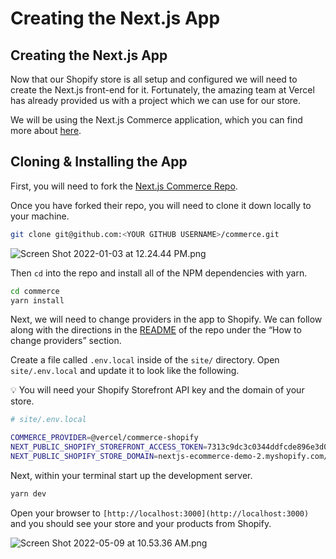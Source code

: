 # Creating the Next.js App

## Creating the Next.js App

Now that our Shopify store is all setup and configured we will need to create the Next.js front-end for it. Fortunately, the amazing team at Vercel has already provided us with a project which we can use for our store.

We will be using the Next.js Commerce application, which you can find more about [here](https://nextjs.org/commerce).

## Cloning & Installing the App

First, you will need to fork the [Next.js Commerce Repo](https://github.com/vercel/commerce).

Once you have forked their repo, you will need to clone it down locally to your machine.

```bash
git clone git@github.com:<YOUR GITHUB USERNAME>/commerce.git
```

![Screen Shot 2022-01-03 at 12.24.44 PM.png](/images/tutorials/next-js-and-shopify-store/creating-the-next-js-app/Screen_Shot_2022-01-03_at_12.24.44_PM.png)

Then `cd` into the repo and install all of the NPM dependencies with yarn.

```bash
cd commerce
yarn install
```

Next, we will need to change providers in the app to Shopify. We can follow along with the directions in the [README](http://README.md) of the repo under the “How to change providers” section.

Create a file called `.env.local` inside of the `site/` directory. Open `site/.env.local` and update it to look like the following.

<aside>
💡 You will need your Shopify Storefront API key and the domain of your store.

</aside>

```bash
# site/.env.local

COMMERCE_PROVIDER=@vercel/commerce-shopify
NEXT_PUBLIC_SHOPIFY_STOREFRONT_ACCESS_TOKEN=7313c9dc3c0344ddfcde896e3d03a405
NEXT_PUBLIC_SHOPIFY_STORE_DOMAIN=nextjs-ecommerce-demo-2.myshopify.com/
```

Next, within your terminal start up the development server.

```bash
yarn dev
```

Open your browser to `[http://localhost:3000](http://localhost:3000)` and you should see your store and your products from Shopify.

![Screen Shot 2022-05-09 at 10.53.36 AM.png](/images/tutorials/next-js-and-shopify-store/creating-the-next-js-app/Screen_Shot_2022-05-09_at_10.53.36_AM.png)

